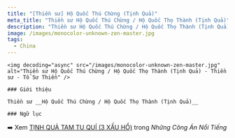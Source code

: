 ```yaml
---
title: "[Thiền sư] Hộ Quốc Thú Chừng (Tịnh Quả)"
meta_title: "Thiền sư Hộ Quốc Thú Chừng / Hộ Quốc Thọ Thành (Tịnh Quả)"
description: "Thiền sư Hộ Quốc Thú Chừng / Hộ Quốc Thọ Thành (Tịnh Quả)"
image: /images/monocolor-unknown-zen-master.jpg
tags:
  - China
---
```


<div className="grid xl:grid-cols-8 lg:grid-cols-8 md:grid-cols-2 sm:grid-cols-2 xs:grid-cols-1 gap-8 bg-body dark:bg-darkmode-body">

  <div className="lg:col-span-3 md:col-span-1">

    <img decoding="async" src="/images/monocolor-unknown-zen-master.jpg" alt="Thiền sư Hộ Quốc Thú Chừng / Hộ Quốc Thọ Thành (Tịnh Quả) - Thiền sư - Tổ Sư Thiền" />

    ### Giới thiệu

    Thiền sư __Hộ Quốc Thú Chừng / Hộ Quốc Thọ Thành (Tịnh Quả)__

</div>

<div className="lg:col-span-5 md:col-span-1">

    ### Ngữ lục

➡️ Xem <a href="/koans/famous-koans#Jingguo-3-shames" target="_blank">TỊNH QUẢ TAM TU QUÍ (3 XẤU HỔ)</a> trong _Những Công Án Nổi Tiếng_

</div>

</div>
